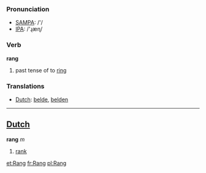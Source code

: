 === Pronunciation ===
*[[w:SAMPA|SAMPA]]: /'/
*[[w:IPA|IPA]]: /'ɻæɳ/

=== Verb ===

'''rang'''

# past tense of to [[ring]]

=== Translations ===
*[[Dutch]]: [[belde]], [[belden]]

----

==[[Dutch]]==

'''rang''' ''m''

# [[rank]]

[[et:Rang]]
[[fr:Rang]]
[[pl:Rang]]